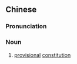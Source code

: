 {{also|约法}}
==Chinese==
{{zh-forms|s=约法}}

===Pronunciation===
{{zh-pron
|m=yuēfǎ
|c=joek3 faat3
|mn=qz,xm:iok-hoat/zz:iak-hoat
|cat=n
}}

===Noun===
{{zh-noun}}

# [[provisional]] [[constitution]]